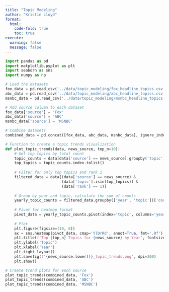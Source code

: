 ```yaml
---
title: "Topic Modeling"
author: "Kristin Lloyd"
format: 
  html:
    code-fold: true
    toc: true
execute:
  warning: false
  message: false
---
```


```python
import pandas as pd
import matplotlib.pyplot as plt
import seaborn as sns
import numpy as np

# Load the datasets
fox_data = pd.read_csv('../data/topic_modeling/fox_headline_topics.csv')
abc_data = pd.read_csv('../data/topic_modeling/abc_headline_topics.csv')
msnbc_data = pd.read_csv('../data/topic_modeling/msnbc_headline_topics.csv')

# Add source column to each dataset
fox_data['source'] = 'Fox'
abc_data['source'] = 'ABC'
msnbc_data['source'] = 'MSNBC'

# Combine datasets
combined_data = pd.concat([fox_data, abc_data, msnbc_data], ignore_index=True)

```

```python

# Function to create a topic trends visualization
def plot_topic_trends(data, news_source, top_n=10):
    # Get top topics by total count
    topic_counts = data[data['source'] == news_source].groupby('topic')['count'].sum().nlargest(top_n)
    top_topics = topic_counts.index.tolist()
    
    # Filter for only top topics and rank 1
    filtered_data = data[(data['source'] == news_source) & 
                         (data['topic'].isin(top_topics)) &
                         (data['rank'] == 1)]
    
    # Group by year and topic, calculate the sum of counts
    yearly_topic_counts = filtered_data.groupby(['year', 'topic'])['count'].sum().reset_index()
    
    # Pivot for heatmap format
    pivot_data = yearly_topic_counts.pivot(index='topic', columns='year', values='count').fillna(0)
    
    # Plot
    plt.figure(figsize=(10, 6))
    ax = sns.heatmap(pivot_data, cmap='YlOrRd', annot=True, fmt='.0f')
    plt.title(f'Top {top_n} Topics for {news_source} by Year', fontsize=16)
    plt.ylabel('Topic')
    plt.xlabel('Year')
    plt.tight_layout()
    plt.savefig(f'{news_source.lower()}_topic_trends.png', dpi=300)
    plt.show()

# Create trend plots for each source
plot_topic_trends(combined_data, 'Fox')
plot_topic_trends(combined_data, 'ABC')
plot_topic_trends(combined_data, 'MSNBC')

```